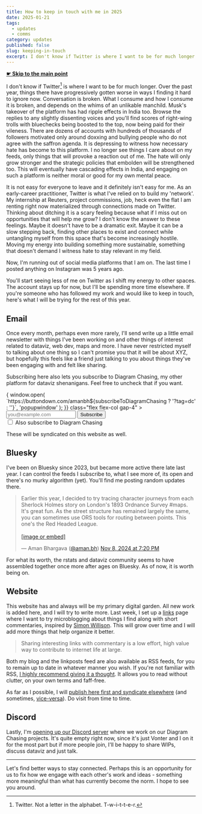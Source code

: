```yaml
---
title: How to keep in touch with me in 2025
date: 2025-01-21
tags:
  - updates
  - comms
category: updates
published: false
slug: keeping-in-touch
excerpt: I don't know if Twitter is where I want to be for much longer. If you're someone who has followed my work and would like to keep in touch, here's what I will be trying for the rest of this year.
---
```

<script>
let subscribeToDiagramChasing = true;
</script>

<strong><a href="#tldr"> ☛ Skip to the main point</a></strong>

I don't know if Twitter[^1] is where I want to be for much longer. Over the past year, things there have progressively gotten worse in ways I finding it hard to ignore now. Conversation is broken. What I consume and how I consume it is broken, and depends on the whims of an unlikable manchild. Musk's takeover of the platform has had ripple effects in India too. Browse the replies to any slightly dissenting voices and you'll find scores of right-wing trolls with bluechecks being boosted to the top, now being paid for their vileness. There are dozens of accounts with hundreds of thousands of followers motivated only around doxxing and bullying people who do not agree with the saffron agenda. It is depressing to witness how necessary hate has become to this platform. I no longer see things I care about on my feeds, only things that will provoke a reaction out of me. The hate will only grow stronger and the strategic policies that embolden will be strengthened too. This will eventually have cascading effects in India, and engaging on such a platform is neither moral or good for my own mental peace.

It is not easy for everyone to leave and it definitely isn't easy for me. As an early-career practitioner, Twitter is what I've relied on to build my 'network'. My internship at Reuters, project commissions, job, heck even the flat I am renting right now materialized through connections made on Twitter. Thinking about ditching it is a scary feeling because what if I miss out on opportunities that will help me grow? I don't know the answer to these feelings. Maybe it doesn't have to be a dramatic exit. Maybe it can be a slow stepping back, finding other places to exist and connect while untangling myself from this space that's become increasingly hostile. Moving my energy into building something more sustainable, something that doesn't demand I witness hate to stay relevant in my field.

Now, I'm running out of social media platforms that I am on. The last time I posted anything on Instagram was 5 years ago.

<p id='tldr'>
You'll start seeing less of me on Twitter as I shift my energy to other spaces. The account stays up for now, but I'll be spending more time elsewhere. If you're someone who has followed my work and would like to keep in touch, here's what I will be trying for the rest of this year. 
</p>

## Email

Once every month, perhaps even more rarely, I'll send write up a little email newsletter with things I've been working on and other things of interest related to dataviz, web dev, maps and more. I have never restricted myself to talking about one thing so I can't promise you that it will be about XYZ, but hopefully this feels like a friend just talking to you about things they've been engaging with and felt like sharing. 

Subscribing here also lets you subscribe to Diagram Chasing, my other platform for dataviz shenanigans. Feel free to uncheck that if you want.


<form action="https://buttondown.com/api/emails/embed-subscribe/amanbh" method="post" target="popupwindow" on:submit={() => { window.open( `https://buttondown.com/amanbh${subscribeToDiagramChasing ? '?tag=dc' : ''}`, 'popupwindow' ); }} class="flex flex-col gap-4" > <div class="flex items-center gap-3"> <input type="email" name="email" id="bd-email" placeholder="you@example.com" required class="flex-1 px-3 py-2 bg-white dark:bg-zinc-800 rounded border border-zinc-200 dark:border-zinc-700 focus:outline-none focus:ring-2 focus:ring-blue-500" /> <button type="submit" class="btn-primary bg-purple" > Subscribe </button> </div> <label class="flex items-center gap-2 text-sm text-zinc-600 dark:text-zinc-400"> <input type="checkbox" bind:checked={subscribeToDiagramChasing} class="w-4 h-4 rounded border-zinc-300 dark:border-zinc-600 text-blue-600 focus:ring-blue-500" /> Also subscribe to Diagram Chasing </label> </form>

These will be syndicated on this website as well.
## Bluesky

I've been on Bluesky since 2023, but became more active there late last year. I can control the feeds I subscribe to, what I see more of, its open and there's no murky algorithm (yet). You'll find me posting random updates there.

<blockquote class="bluesky-embed" data-bluesky-uri="at://did:plc:z32vf5hl3vdml7t3xcewztke/app.bsky.feed.post/3lagw76legs2l" data-bluesky-cid="bafyreiaodnrysxuougatvvsr4vapo3ht35v5hz3jyys7sc7thaz5j5hd7a"><p lang="en">Earlier this year, I decided to try tracing character journeys from each Sherlock Holmes story on London&#x27;s 1893 Ordnance Survey #maps. It&#x27;s great fun. As the street structure has remained largely the same, you can sometimes use ORS tools for routing between points. This one&#x27;s the Red Headed League.<br><br><a href="https://bsky.app/profile/did:plc:z32vf5hl3vdml7t3xcewztke/post/3lagw76legs2l?ref_src=embed">[image or embed]</a></p>&mdash; Aman Bhargava (<a href="https://bsky.app/profile/did:plc:z32vf5hl3vdml7t3xcewztke?ref_src=embed">@aman.bh</a>) <a href="https://bsky.app/profile/did:plc:z32vf5hl3vdml7t3xcewztke/post/3lagw76legs2l?ref_src=embed">Nov 8, 2024 at 7:20 PM</a></blockquote>

For what its worth, the rstats and dataviz community seems to have assembled together once more after ages on Bluesky. As of now, it is worth being on. 

## Website

This website has and always will be my primary digital garden. All new work is added here, and I will try to write more. Last week, I set up a [links](/links) page where I want to try microblogging about things I find along with short commentaries, inspired by [Simon Willison](https://simonwillison.net/2024/Dec/22/link-blog/). This will grow over time and I will add more things that help organize it better. 

> Sharing interesting links with commentary is a low effort, high value way to contribute to internet life at large.

Both my blog and the linkposts feed are also available as RSS feeds, for you to remain up to date in whatever manner you wish. If you're not familiar with RSS, [I highly recommend giving it a thought](https://gilest.org/rss-feels.html). It allows you to read without clutter, on your own terms and faff-free. 

As far as I possible, I will [publish here first and syndicate elsewhere](https://indieweb.org/POSSE) (and sometimes, [vice-versa](https://indieweb.org/PESOS)). Do visit from time to time.

## Discord

Lastly, I'm [opening up our Discord server](https://discord.gg/PddE2FXsZu) where we work on our Diagram Chasing projects. It's quite empty right now, since it's just Vonter and I on it for the most part but if more people join, I'll be happy to share WIPs, discuss dataviz and just talk.  

---

Let's find better ways to stay connected. Perhaps this is an opportunity for us to fix how we engage with each other's work and ideas - something more meaningful than what has currently become the norm. I hope to see you around.


[^1]: Twitter. Not a letter in the alphabet. T-w-i-t-t-e-r. 